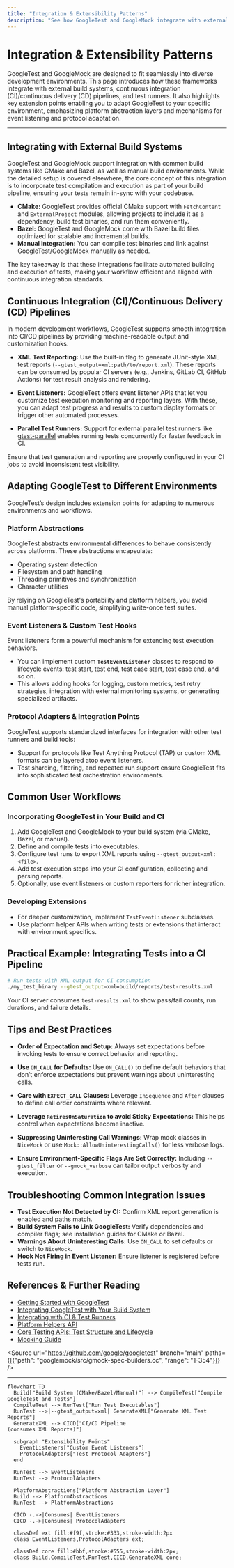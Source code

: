 ```yaml
---
title: "Integration & Extensibility Patterns"
description: "See how GoogleTest and GoogleMock integrate with external build systems, CI/CD pipelines, and other test runners. This page introduces relevant concepts and extension points for adapting GoogleTest to different environments, using platform abstractions, and leveraging event listeners or protocol adapters."
---
```


# Integration & Extensibility Patterns

GoogleTest and GoogleMock are designed to fit seamlessly into diverse development environments. This page introduces how these frameworks integrate with external build systems, continuous integration (CI)/continuous delivery (CD) pipelines, and test runners. It also highlights key extension points enabling you to adapt GoogleTest to your specific environment, emphasizing platform abstraction layers and mechanisms for event listening and protocol adaptation.

---

## Integrating with External Build Systems

GoogleTest and GoogleMock support integration with common build systems like CMake and Bazel, as well as manual build environments. While the detailed setup is covered elsewhere, the core concept of this integration is to incorporate test compilation and execution as part of your build pipeline, ensuring your tests remain in-sync with your codebase.

- **CMake:** GoogleTest provides official CMake support with `FetchContent` and `ExternalProject` modules, allowing projects to include it as a dependency, build test binaries, and run them conveniently.
- **Bazel:** GoogleTest and GoogleMock come with Bazel build files optimized for scalable and incremental builds.
- **Manual Integration:** You can compile test binaries and link against GoogleTest/GoogleMock manually as needed.

The key takeaway is that these integrations facilitate automated building and execution of tests, making your workflow efficient and aligned with continuous integration standards.

## Continuous Integration (CI)/Continuous Delivery (CD) Pipelines

In modern development workflows, GoogleTest supports smooth integration into CI/CD pipelines by providing machine-readable output and customization hooks.

- **XML Test Reporting:** Use the built-in flag to generate JUnit-style XML test reports (`--gtest_output=xml:path/to/report.xml`). These reports can be consumed by popular CI servers (e.g., Jenkins, GitLab CI, GitHub Actions) for test result analysis and rendering.

- **Event Listeners:** GoogleTest offers event listener APIs that let you customize test execution monitoring and reporting layers. With these, you can adapt test progress and results to custom display formats or trigger other automated processes.

- **Parallel Test Runners:** Support for external parallel test runners like [gtest-parallel](https://github.com/google/gtest-parallel) enables running tests concurrently for faster feedback in CI.

<Info>
Ensure that test generation and reporting are properly configured in your CI jobs to avoid inconsistent test visibility.
</Info>

## Adapting GoogleTest to Different Environments

GoogleTest’s design includes extension points for adapting to numerous environments and workflows.

### Platform Abstractions

GoogleTest abstracts environmental differences to behave consistently across platforms. These abstractions encapsulate:

- Operating system detection
- Filesystem and path handling
- Threading primitives and synchronization
- Character utilities

By relying on GoogleTest's portability and platform helpers, you avoid manual platform-specific code, simplifying write-once test suites.

### Event Listeners & Custom Test Hooks

Event listeners form a powerful mechanism for extending test execution behaviors.

- You can implement custom **`TestEventListener`** classes to respond to lifecycle events: test start, test end, test case start, test case end, and so on.
- This allows adding hooks for logging, custom metrics, test retry strategies, integration with external monitoring systems, or generating specialized artifacts.

### Protocol Adapters & Integration Points

GoogleTest supports standardized interfaces for integration with other test runners and build tools:

- Support for protocols like Test Anything Protocol (TAP) or custom XML formats can be layered atop event listeners.
- Test sharding, filtering, and repeated run support ensure GoogleTest fits into sophisticated test orchestration environments.

## Common User Workflows

### Incorporating GoogleTest in Your Build and CI

1. Add GoogleTest and GoogleMock to your build system (via CMake, Bazel, or manual).
2. Define and compile tests into executables.
3. Configure test runs to export XML reports using `--gtest_output=xml:<file>`.
4. Add test execution steps into your CI configuration, collecting and parsing reports.
5. Optionally, use event listeners or custom reporters for richer integration.

### Developing Extensions

- For deeper customization, implement `TestEventListener` subclasses.
- Use platform helper APIs when writing tests or extensions that interact with environment specifics.

## Practical Example: Integrating Tests into a CI Pipeline

```bash
# Run tests with XML output for CI consumption
./my_test_binary --gtest_output=xml=build/reports/test-results.xml
```

Your CI server consumes `test-results.xml` to show pass/fail counts, run durations, and failure details.

## Tips and Best Practices

- **Order of Expectation and Setup:** Always set expectations before invoking tests to ensure correct behavior and reporting.

- **Use `ON_CALL` for Defaults:** Use `ON_CALL()` to define default behaviors that don’t enforce expectations but prevent warnings about uninteresting calls.

- **Care with `EXPECT_CALL` Clauses:** Leverage `InSequence` and `After` clauses to define call order constraints where relevant.

- **Leverage `RetiresOnSaturation` to avoid Sticky Expectations:** This helps control when expectations become inactive.

- **Suppressing Uninteresting Call Warnings:** Wrap mock classes in `NiceMock` or use `Mock::AllowUninterestingCalls()` for less verbose logs.

- **Ensure Environment-Specific Flags Are Set Correctly:** Including `--gtest_filter` or `--gmock_verbose` can tailor output verbosity and execution.

## Troubleshooting Common Integration Issues

- **Test Execution Not Detected by CI:** Confirm XML report generation is enabled and paths match.
- **Build System Fails to Link GoogleTest:** Verify dependencies and compiler flags; see installation guides for CMake or Bazel.
- **Warnings About Uninteresting Calls:** Use `ON_CALL` to set defaults or switch to `NiceMock`.
- **Hook Not Firing in Event Listener:** Ensure listener is registered before tests run.

## References & Further Reading

- [Getting Started with GoogleTest](../getting-started/gtest-core-guides/getting-started.md)
- [Integrating GoogleTest with Your Build System](../guides/integration-and-best-practices/build-integration.md)
- [Integrating with CI & Test Runners](../guides/integration-and-best-practices/ci-and-test-runner-integration.md)
- [Platform Helpers API](../api-reference/support-and-internals/portability-and-platform-helpers.md)
- [Core Testing APIs: Test Structure and Lifecycle](../api-reference/core-testing-apis/test-structure-and-lifecycle.md)
- [Mocking Guide](../guides/mocking-guide/mocking-basics.md)

<Source url="https://github.com/google/googletest" branch="main" paths={[{"path": "googlemock/src/gmock-spec-builders.cc", "range": "1-354"}]} />

---

```mermaid
flowchart TD
  Build["Build System (CMake/Bazel/Manual)"] --> CompileTest["Compile GoogleTest and Tests"]
  CompileTest --> RunTest["Run Test Executables"]
  RunTest -->|--gtest_output=xml| GenerateXML["Generate XML Test Reports"]
  GenerateXML --> CICD["CI/CD Pipeline
(consumes XML Reports)"]

  subgraph "Extensibility Points"
    EventListeners["Custom Event Listeners"]
    ProtocolAdapters["Test Protocol Adapters"]
  end

  RunTest --> EventListeners
  RunTest --> ProtocolAdapters

  PlatformAbstractions["Platform Abstraction Layer"]
  Build --> PlatformAbstractions
  RunTest --> PlatformAbstractions

  CICD -.->|Consumes| EventListeners
  CICD -.->|Consumes| ProtocolAdapters

  classDef ext fill:#f9f,stroke:#333,stroke-width:2px
  class EventListeners,ProtocolAdapters ext;

  classDef core fill:#bbf,stroke:#555,stroke-width:2px;
  class Build,CompileTest,RunTest,CICD,GenerateXML core;
```
```
